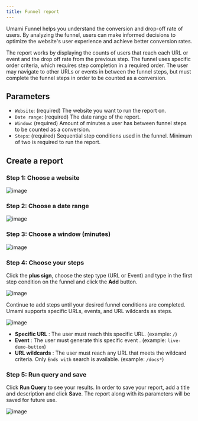 ```yaml
---
title: Funnel report
---
```


Umami Funnel helps you understand the conversion and drop-off rate of users.
By analyzing the funnel, users can make informed decisions to optimize the website's user experience and achieve better conversion rates.

The report works by displaying the counts of users that reach each URL or event and the drop off rate from the previous step.
The funnel uses specific order criteria, which requires step completion in a required order.
The user may navigate to other URLs or events in between the funnel steps, but must complete the funnel steps in order to be counted as a conversion.

## Parameters

- `Website`: (required) The website you want to run the report on.
- `Date range`: (required) The date range of the report.
- `Window`: (required) Amount of minutes a user has between funnel steps to be counted as a conversion.
- `Steps`: (required) Sequential step conditions used in the funnel. Minimum of two is required to run the report.

## Create a report

### Step 1: Choose a website

![image](/images/docs/v3/funnel-website.png)

### Step 2: Choose a date range

![image](/images/docs/v3/funnel-date-range.png)

### Step 3: Choose a window (minutes)

![image](/images/docs/v3/funnel-window.png)

### Step 4: Choose your steps

Click the **plus sign**, choose the step type (URL or Event) and type in the first step condition on the funnel and click the **Add** button.

![image](/images/docs/v3/funnel-url-form.png)

Continue to add steps until your desired funnel conditions are completed. Umami supports specific URLs, events, and URL wildcards as steps.

![image](/images/docs/v3/funnel-url-details.png)

- **Specific URL** : The user must reach this specific URL. (example: `/`)
- **Event** : The user must generate this specific event . (example: `live-demo-button`)
- **URL wildcards** : The user must reach any URL that meets the wildcard criteria. Only `Ends with` search is available. (example: `/docs*`)

### Step 5: Run query and save

Click **Run Query** to see your results. In order to save your report, add a title and description and click **Save**.
The report along with its parameters will be saved for future use.

![image](/images/docs/v3/funnel-details.png)
